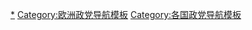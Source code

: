 {{Navbox
| name      = 捷克政黨
| title     = {{flagicon|Czech Republic}} [[捷克政黨列表|捷克政黨]]
| bodyclass = hlist
| above = 

| group1 = [[捷克眾議院|眾議院]] (200)
| list1  =
* [[是的2011]] (72)
* [[公民民主黨]] (34)
* [[捷克海盜黨]] (4)
* [[自由和直接民主]] (20)
* [[基督教民主聯盟－捷克斯洛伐克人民黨]] (23)
* [[TOP 09]] (14)
* [[市長和獨立人士]]（33）

| group2 = [[捷克參議院|參議院]] (81)
| list2  =
* [[捷克社會民主黨]] (3)
* [[公民民主黨]] (18)
* [[基督教民主聯盟－捷克斯洛伐克人民黨]] (12)
* [[是的2011]] (5)
* [[绿党 (捷克)|绿党]] (1)
* [[市长和独立人士]] (19)
* [[北波希米亚人]] (1)
* [[TOP 09]] (5)
* [[捷克海盗党]] (2)
* [[自由公民党]] (1)
* [[參議員21]] (3)
* [[俄斯特拉发运动]] (1)

| group3 = [[歐洲議會]] (21)
| list3  =
* [[是的2011]] (4)
* [[TOP 09]]－[[市长和独立人士]] (4)
* [[捷克社会民主党]] (4)
* [[捷克和摩拉维亚共产党]] (3)
* [[基督教民主聯盟－捷克斯洛伐克人民黨]] (3)
* [[公民民主黨]] (2)
* [[自由公民党]] (1)

| group4 = 其它政黨
| list4  =
* [[民族秩序]]
* [[波希米亚、摩拉维亚和西里西亚保皇党]]
* [[民族社会主义者－21世纪左翼]]
* [[民族民主]]
* [[捷克主权]]
* [[工人党 (捷克)|工人党]]
* [[捷克民族社会党]]

| below =

* [[捷克政治]]
* [[各国执政党列表]]
* [[portal:政治|政治专题]]
}}<noinclude>
{{documentation}}
[[Category:捷克政党|*]]
[[Category:欧洲政党导航模板]]
[[Category:各国政党导航模板]]
</noinclude>